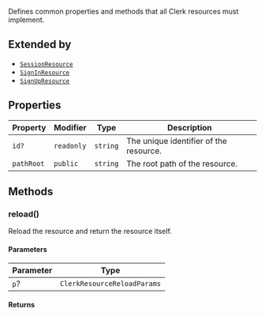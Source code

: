 Defines common properties and methods that all Clerk resources must implement.

## Extended by

- [`SessionResource`](session-resource.mdx)
- [`SignInResource`](sign-in-resource.mdx)
- [`SignUpResource`](sign-up-resource.mdx)

## Properties

| Property | Modifier | Type | Description |
| ------ | ------ | ------ | ------ |
| <a id="id"></a> `id?` | `readonly` | `string` | The unique identifier of the resource. |
| <a id="pathroot"></a> `pathRoot` | `public` | `string` | The root path of the resource. |

## Methods

### reload()

Reload the resource and return the resource itself.

#### Parameters

| Parameter | Type |
| ------ | ------ |
| `p`? | `ClerkResourceReloadParams` |

#### Returns
